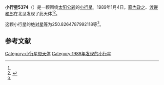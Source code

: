 {{Infobox planet
| bgcolour = #FFFFC0
| name = 5374 Hokutosei
| symbol = 
| image = 
| caption = 
| discovery = yes
| discovery_ref = 
| discoverer = [[箭內政之|箭內政之]]、[[渡邊和郎|渡邊和郎]]
| discovery_site = [[北见|北见]] 
| discovered = 1989年1月4日
| designations = yes
| mp_name = 
| named_after = 
| alt_names = 1989 AM1/ 1980 PF4 / 1981 UY12
| mp_category = [[主带小行星|主带小行星]]
| orbit_ref = <ref name="a">[http://ssd.jpl.nasa.gov/sbdb.cgi?sstr=5374 5374 Hokutosei] {{Wayback|url=http://ssd.jpl.nasa.gov/sbdb.cgi?sstr=5374 |date=20201124020521 }}，小行星數據庫瀏覽器（JPL Small-Body Database Browser）－[[美国国家航空航天局|美国国家航空航天局]]喷气推进实验室</ref>
| epoch = 2456400.5 (2013年4月18日更新)
| aphelion = {{convert|3.48088346238384|AU|km|3|abbr=on|lk=out}}
| perihelion = {{convert|2.868206125334688|AU|km|3|abbr=on}}
| semimajor = {{convert|3.174544793859264|AU|km|3|abbr=on}}
| eccentricity = 0.096498455
| period = 2065.953851 [[日|日]]<br />5.66[[儒略年|儒略年]]
| avg_speed = 
| inclination = 12.2823290720516
| asc_node = 300.0302719353818
| mean_anomaly = 
| arg_peri = 250.8264787992118
| satellites = 
| physical_characteristics = yes
| dimensions = 
| mass = 
| density = 
| surface_grav = 
| escape_velocity = 
| sidereal_day = 
| axial_tilt = 
| pole_ecliptic_lat = 
| pole_ecliptic_lon = 
| albedo = 
| temperatures= 
| temp_name1 = 
| mean_temp_1 = 
| max_temp_1 = 
| temp_name2 = 
| max_temp_2 = 
| spectral_type = 
| abs_magnitude = 250.8264787992118
}}

'''小行星5374'''（{{lang-en|5374 Hokutosei}}）是一颗围绕[[太阳|太阳]][[公转|公转]]的[[小行星|小行星]]。1989年1月4日，[[箭內政之|箭內政之]]、[[渡邊和郎|渡邊和郎]]在北见发现了此天体<ref name="a" /><ref>{{cite news|title=小行星列表|url=http://cfa-www.harvard.edu/iau/lists/NumberedMPs.txt|accessdate=2013-07-08|newspaper=哈佛大学|archive-date=2008-05-17|archive-url=https://web.archive.org/web/20080517010638/http://cfa-www.harvard.edu/iau/lists/NumberedMPs.txt|dead-url=no}}</ref>。

这颗小行星的[[绝对星等|绝对星等]]为250.8264787992118等<ref name="a" />。

==参考文献==
{{reflist}}
{{Minor Planet Number|[[小行星5373|小行星5373]]|[[小行星5375|小行星5375]]}}

{{小天体}}

[[Category:小行星带天体|Category:小行星带天体]]
[[Category:1989年发现的小行星|Category:1989年发现的小行星]]

{{asteroid-stub}}